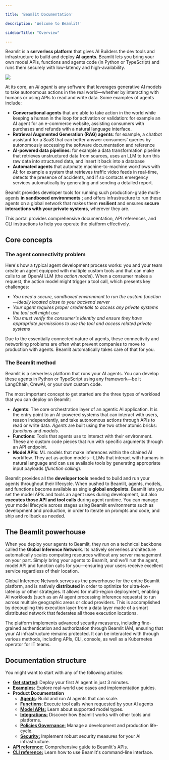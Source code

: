 ```yaml
---

title: 'Beamlit Documentation'

description: 'Welcome to Beamlit!'

sidebarTitle: "Overview"

---
```


Beamlit is a **serverless platform** that gives AI Builders the dev tools and infrastructure to build and deploy **AI agents**. Beamlit lets you bring your own model APIs, functions and agents code (in Python or TypeScript) and runs them securely with low-latency and high-availability.

<Frame>
<img src="/img/general/home-dark.png" />
</Frame>

At its core, an *AI agent* is any software that leverages generative AI models to take autonomous actions in the real world—whether by interacting with humans or using APIs to read and write data. Some examples of agents include:

- **Conversational agents** that are able to take action in the world while keeping a human in the loop for activation or validation: for example an AI agent for an e-commerce website, assisting consumers with purchases and refunds with a natural language interface.
- **Retrieval Augmented Generation** **(RAG) agents**: for example, a chatbot assistant for a SaaS that can better answer consumers’ queries by autonomously accessing the software documentation and reference
- **AI-powered data pipelines**: for example a data transformation pipeline that retrieves unstructured data from sources, uses an LLM to turn this raw data into structured data, and insert it back into a database
- **Automated agents** that automate machine-to-machine workflows with AI: for example a system that retrieves traffic video feeds in real-time, detects the presence of accidents, and if so contacts emergency services automatically by generating and sending a detailed report.

Beamlit provides developer tools for running such production-grade multi-agents **in** **sandboxed environments** ; and offers infrastructure to run these agents on a global network that makes them **resilient** and ensures **secure interactions with your private systems**, wherever they are.

This portal provides comprehensive documentation, API references, and CLI instructions to help you operate the platform effectively.

## Core concepts

### The agent connectivity problem

Here's how a typical agent development process works: you and your team create an agent equipped with multiple custom tools and that can make calls to an OpenAI LLM (the *action model*). When a consumer makes a request, the action model might trigger a tool call, which presents key challenges:

- *You need a secure, sandboxed environment to run the custom function—ideally located close to your backend server*
- *Your agent requires proper credentials to access any private systems the tool call might use*
- *You must verify the consumer's identity and ensure they have appropriate permissions to use the tool and access related private systems*

Due to the essentially connected nature of agents, these connectivity and networking problems are often what prevent companies to move to production with agents. Beamlit automatically takes care of that for you.

### The Beamlit method

Beamlit is a serverless platform that runs your AI agents. You can develop these agents in Python or TypeScript using any framework—be it LangChain, CrewAI, or your own custom code. 

The most important concept to get started are the three types of workload that you can deploy on Beamlit:

- **Agents**: The core orchestration layer of an agentic AI application. It is the entry point to an AI-powered systems that can interact with users, reason independently, and take autonomous actions through APIs to read or write data. *Agents* are built using the two other atomic bricks: *functions* and *models*.
- **Functions**: Tools that agents use to interact with their environment. These are custom code pieces that run with specific arguments through an API endpoint.
- **Model APIs**: ML models that make inferences within the chained AI workflow. They act as action models—LLMs that interact with humans in natural language and can use available tools by generating appropriate input payloads (*function calling*).

Beamlit provides all the **developer tools** needed to build and run your agents throughout their lifecycle. When pushed to Beamlit, agents, models, and functions become available as single **global endpoints**. Beamlit lets you set the model APIs and tools an agent uses during development, but also **executes those API and tool calls** during agent runtime. You can manage your model lifecycle across stages using Beamlit environments such as development and production, in order to iterate on prompts and code, and ship and rollback as needed. 

## The Beamlit powerhouse

When you deploy your agents to Beamlit, they run on a technical backbone called the **Global Inference Network**. Its natively serverless architecture automatically scales computing resources without any server management on your part. Simply bring your agents to Beamlit, and we'll run the agent, model API and function calls for you—ensuring your users receive excellent service regardless of their location.

Global Inference Network serves as the powerhouse for the entire Beamlit platform, and is natively **distributed** in order to optimize for ultra-low-latency or other strategies. It allows for multi-region deployment, enabling AI workloads (such as an AI agent processing inference requests) to run across multiple geographic areas or cloud providers. This is accomplished by decoupling this execution layer from a data layer made of a smart distributed network that federates all those execution locations.

The platform implements advanced security measures, including fine-grained authentication and authorization through Beamlit IAM, ensuring that your AI infrastructure remains protected. It can be interacted with through various methods, including APIs, CLI, console, as well as a Kubernetes operator for IT teams.

## Documentation structure

You might want to start with any of the following articles:

- [**Get started**](Get-started): Deploy your first AI agent in just 3 minutes.
- [**Examples:**](Examples/Deploy-a-LangChain-agent) Explore real-world use cases and implementation guides.
- **Product Documentation**
    - [**Agents**](Agents/Overview): Build and run AI agents that can scale.
    - [**Functions**](Functions/Overview): Execute tool calls when requested by your AI agents
    - [**Model APIs:**](Models/Overview) Learn about supported model types.
    - [**Integrations:**](Integrations/HuggingFace) Discover how Beamlit works with other tools and platforms.
    - [**Policies Governance**:](Model-Governance/Environments) Manage a development and production life-cycle.
    - [**Security:**](Security/Workspace-access-control) Implement robust security measures for your AI infrastructure.
- [**API reference:**](https://docs.beamlit.com/api-reference/introduction) Comprehensive guide to Beamlit's APIs.
- [**CLI reference:**](https://docs.beamlit.com/cli-reference/introduction) Learn how to use Beamlit's command-line interface.